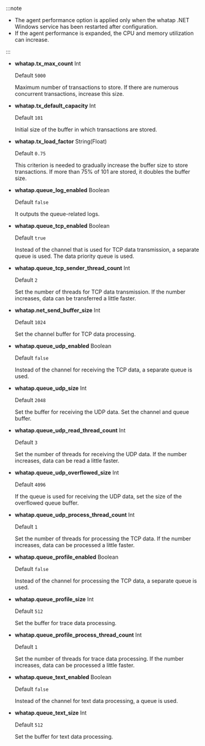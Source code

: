 :::note

-   The agent performance option is applied only when the whatap .NET Windows service has been restarted after configuration.
-   If the agent performance is expanded, the CPU and memory utilization can increase.

:::

-   **whatap.tx_max_count** <span class='type'>Int</span>

    Default `5000`

    Maximum number of transactions to store. If there are numerous concurrent transactions, increase this size.

-   **whatap.tx_default_capacity** <span class='type'>Int</span>

    Default `101`

    Initial size of the buffer in which transactions are stored.

-   **whatap.tx_load_factor** <span class='type'>String(Float)</span>

    Default `0.75`

    This criterion is needed to gradually increase the buffer size to store transactions. If more than 75% of 101 are stored, it doubles the buffer size.                        

-   **whatap.queue_log_enabled** <span class='type'>Boolean</span>

    Default `false`

    It outputs the queue-related logs.

-   **whatap.queue_tcp_enabled** <span class='type'>Boolean</span>

    Default `true`

    Instead of the channel that is used for TCP data transmission, a separate queue is used. The data priority queue is used.

-   **whatap.queue_tcp_sender_thread_count** <span class='type'>Int</span>

    Default `2`

    Set the number of threads for TCP data transmission. If the number increases, data can be transferred a little faster. 

-   **whatap.net_send_buffer_size** <span class='type'>Int</span>

    Default `1024`

    Set the channel buffer for TCP data processing.

-   **whatap.queue_udp_enabled** <span class='type'>Boolean</span>

    Default `false`

    Instead of the channel for receiving the TCP data, a separate queue is used.

-   **whatap.queue_udp_size** <span class='type'>Int</span>

    Default `2048`

    Set the buffer for receiving the UDP data. Set the channel and queue buffer. 

-   **whatap.queue_udp_read_thread_count** <span class='type'>Int</span>

    Default `3`

    Set the number of threads for receiving the UDP data. If the number increases, data can be read a little faster. 

-   **whatap.queue_udp_overflowed_size** <span class='type'>Int</span>

    Default `4096`

    If the queue is used for receiving the UDP data, set the size of the overflowed queue buffer.

-   **whatap.queue_udp_process_thread_count** <span class='type'>Int</span>

    Default `1`

    Set the number of threads for processing the TCP data. If the number increases, data can be processed a little faster.

-   **whatap.queue_profile_enabled** <span class='type'>Boolean</span>

    Default `false`

    Instead of the channel for processing the TCP data, a separate queue is used.

-   **whatap.queue_profile_size** <span class='type'>Int</span>

    Default `512`

    Set the buffer for trace data processing.

-   **whatap.queue_profile_process_thread_count** <span class='type'>Int</span>

    Default `1`

    Set the number of threads for trace data processing. If the number increases, data can be processed a little faster.

-   **whatap.queue_text_enabled** <span class='type'>Boolean</span>

    Default `false`

    Instead of the channel for text data processing, a queue is used.

-   **whatap.queue_text_size** <span class='type'>Int</span>

    Default `512`

    Set the buffer for text data processing.
